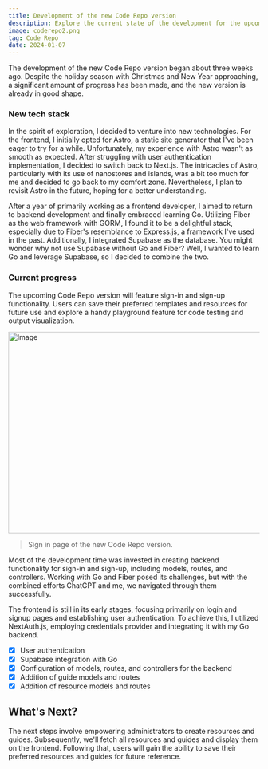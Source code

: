 ```yaml
---
title: Development of the new Code Repo version
description: Explore the current state of the development for the upcoming Code Repo version and discover the exciting new features that will be available.
image: coderepo2.png
tag: Code Repo
date: 2024-01-07
---
```


The development of the new Code Repo version began about three weeks ago. Despite the holiday season with Christmas and New Year approaching, a significant amount of progress has been made, and the new version is already in good shape.

### New tech stack

In the spirit of exploration, I decided to venture into new technologies. For the frontend, I initially opted for Astro, a static site generator that I've been eager to try for a while. Unfortunately, my experience with Astro wasn't as smooth as expected. After struggling with user authentication implementation, I decided to switch back to Next.js. The intricacies of Astro, particularly with its use of nanostores and islands, was a bit too much for me and decided to go back to my comfort zone. Nevertheless, I plan to revisit Astro in the future, hoping for a better understanding.

After a year of primarily working as a frontend developer, I aimed to return to backend development and finally embraced learning Go. Utilizing Fiber as the web framework with GORM, I found it to be a delightful stack, especially due to Fiber's resemblance to Express.js, a framework I've used in the past. Additionally, I integrated Supabase as the database. You might wonder why not use Supabase without Go and Fiber? Well, I wanted to learn Go and leverage Supabase, so I decided to combine the two.

### Current progress

The upcoming Code Repo version will feature sign-in and sign-up functionality. Users can save their preferred templates and resources for future use and explore a handy playground feature for code testing and output visualization.

<Image
  src="/images/posts/coderepo2-signinpage.png"
  width="718"
  height="404"
  alt="Image"
/>
> Sign in page of the new Code Repo version.

Most of the development time was invested in creating backend functionality for sign-in and sign-up, including models, routes, and controllers. Working with Go and Fiber posed its challenges, but with the combined efforts ChatGPT and me, we navigated through them successfully.

The frontend is still in its early stages, focusing primarily on login and signup pages and establishing user authentication. To achieve this, I utilized NextAuth.js, employing credentials provider and integrating it with my Go backend.

- [x] User authentication
- [x] Supabase integration with Go
- [x] Configuration of models, routes, and controllers for the backend
- [x] Addition of guide models and routes
- [x] Addition of resource models and routes

## What's Next?

The next steps involve empowering administrators to create resources and guides. Subsequently, we'll fetch all resources and guides and display them on the frontend. Following that, users will gain the ability to save their preferred resources and guides for future reference.
